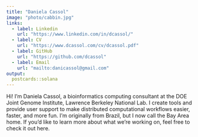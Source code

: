 ```yaml
---
title: "Daniela Cassol"
image: "photo/cabbin.jpg"
links:
  - label: Linkedin
    url: "https://www.linkedin.com/in/dcassol/"
  - label: CV
    url: "https://www.dcassol.com/cv/dcassol.pdf"
  - label: GitHub
    url: "https://github.com/dcassol"
  - label: Email
    url: "mailto:danicassol@gmail.com"
output:
  postcards::solana
---
```

 

Hi! I’m Daniela Cassol, a bioinformatics computing consultant at the DOE Joint Genome Institute, Lawrence Berkeley National Lab. I create tools and provide user support to make distributed computational workflows easier, faster, and more fun. I’m originally from Brazil, but I now call the Bay Area home.
If you’d like to learn more about what we’re working on, feel free to check it out here.
